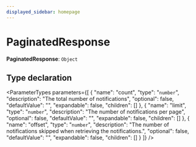 ```yaml
---
displayed_sidebar: homepage
---
```



# PaginatedResponse

 **PaginatedResponse**: `Object`

## Type declaration

<ParameterTypes parameters={[
  {
    "name": "count",
    "type": "`number`",
    "description": "The total number of notifications",
    "optional": false,
    "defaultValue": "",
    "expandable": false,
    "children": []
  },
  {
    "name": "limit",
    "type": "`number`",
    "description": "The number of notifications per page",
    "optional": false,
    "defaultValue": "",
    "expandable": false,
    "children": []
  },
  {
    "name": "offset",
    "type": "`number`",
    "description": "The number of notifications skipped when retrieving the notifications.",
    "optional": false,
    "defaultValue": "",
    "expandable": false,
    "children": []
  }
]} />

